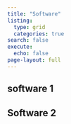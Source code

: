 ```yaml
---
title: "Software"
listing: 
  type: grid
  categories: true
search: false
execute:
  echo: false
page-layout: full
---
```


::: {.grid}

::: {.g-col-12 .g-col-md-6 .col-lg-4}

# software 1
```{=html}

```
:::

::: {.g-col-12 .g-col-md-6 .col-lg-4}
# Software 2
```{=html}

```
:::

:::